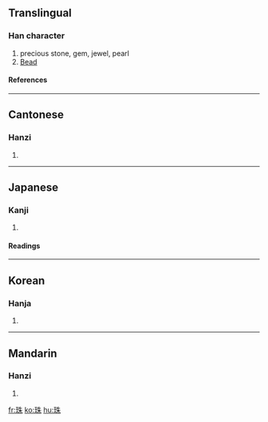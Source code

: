 ==Translingual==
===Han character===
{{Han char|rn=96|rad=玉|as=06|sn=10|four=1519<sub>0</sub>|canj=一土竹十木 (MGHJD)}}
# precious stone, gem, jewel, pearl
# [[Bead]]
====References====
{{Han ref|kx=0730.290|dkj=20956|dj=1142.140|hdz=21111.070|uh=73E0|ud=29664|bh=AF5D|bd=44893}}

----

==Cantonese==
===Hanzi===
{{yue-hanzi|jyut=|y=jyu1}}
# {{defn|Cantonese}}

----
==Japanese==
===Kanji===
{{ja-kanji|grade=c|rs=玉06}}
# {{defn|Japanese}} 
====Readings====
{{ja-readings|on=[[しゅ]] (shu)|kun=[[たま]] (tama)}}

----
==Korean==
===Hanja===
{{ko-hanja|hangeul=주|eumhun=구슬|rv=ju|mr=chu|y=cwu}}
# {{defn|Korean}}

----
==Mandarin==
===Hanzi===
{{cmn-hanzi|pin=[[zhū]] ([[zhu1]])|wg=chu<sup>1</sup>}}
# {{defn|Mandarin}}

[[fr:珠]]
[[ko:珠]]
[[hu:珠]]